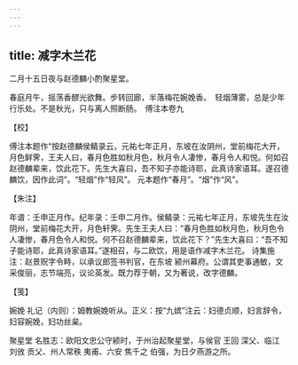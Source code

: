 ```yaml
---
---
---
```

title: 减字木兰花
---







二月十五日夜与赵德麟小酌聚星堂。

春庭月午，摇荡香醪光欲舞。步转回廊，半落梅花婉娩香。　轻烟薄雾，总是少年行乐处。不是秋光，只与离人照断肠。　傅注本卷九





【校】


傅注本题作“按赵德麟侯鲭录云，元祐七年正月，东坡在汝阴州，堂前梅花大开，月色鲜霁，王夫人曰，春月色胜如秋月色，秋月令人凄惨，春月令人和悦。何如召赵德麟辈来，饮此花下。先生大喜曰，吾不知子亦能诗耶，此真诗家语耳。遂召德麟饮，因作此词”。“轻烟”作“轻风”。 元本题作“春月”。“烟”作“风”。





【朱注】


年谱：壬申正月作。纪年录：壬申二月作。侯鲭录：元祐七年正月，东坡先生在汝阴州，堂前梅花大开，月色轩霁。先生王夫人曰：“春月色胜如秋月色，秋月色令人凄惨，春月色令人和悦。何不召赵德麟辈来，饮此花下？”先生大喜曰：“吾不知子能诗耶，此真诗家语耳。”遂相召，与二欧饮，用是语作减字木兰花。 诗集施注：赵景贶字令畤，以承议郎签书判官，在东坡 颍州幕府。公谓其吏事通敏，文采俊丽，志节端亮，议论英发。既力荐于朝，又为著说，改字德麟。





【笺】


婉娩 礼记（内则）：姆教婉娩听从。正义：按“九嫔”注云：妇德贞顺，妇言辞令，妇容婉娩，妇功丝枲。

聚星堂 名胜志：欧阳文忠公守颍时，于州治起聚星堂，与侯官 王回 深父、临江 刘攽 贡父、州人常秩 夷甫、六安 焦千之 伯强，为日夕燕游之所。